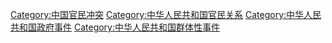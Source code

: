 [[Category:中国官民冲突|Category:中国官民冲突]]
[[Category:中华人民共和国官民关系|Category:中华人民共和国官民关系]]
[[Category:中华人民共和国政府事件|Category:中华人民共和国政府事件]]
[[Category:中华人民共和国群体性事件|Category:中华人民共和国群体性事件]]